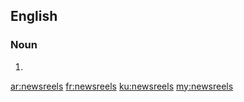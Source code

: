 ==English==

===Noun===
{{head|en}}

# {{plural of|newsreel}}

[[ar:newsreels]]
[[fr:newsreels]]
[[ku:newsreels]]
[[my:newsreels]]